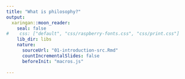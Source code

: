 ```yaml
---
title: "What is philosophy?"
output:
  xaringan::moon_reader:
    seal: false
#    css: ["default", "css/raspberry-fonts.css", "css/print.css"]
    lib_dir: libs
    nature:
      sourceUrl: "01-introduction-src.Rmd"
      countIncrementalSlides: false
      beforeInit: "macros.js"
      
---
```

